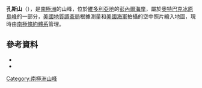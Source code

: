 {{coord|72|43|S|160|22|E|source:GNIS|display=title}}

'''孔斯山'''（{{lang-en|Mount Koons}}），是[[南極洲|南極洲]]的山峰，位於[[維多利亞地|維多利亞地]]的[[彭內爾海岸|彭內爾海岸]]，屬於[[奧特巴克冰原島峰|奧特巴克冰原島峰]]的一部分，[[美國地質調查局|美國地質調查局]]根據測量和[[美國海軍|美國海軍]]拍攝的空中照片繪入地圖，現時由[[南極條約體系|南極條約體系]]管理。

==參考資料==
*{{cite gnis | type = antarid | id = 8152| name = Mount Koons| accessdate = 2013-05-14}}
*{{usgs-gazetteer|id=8152}}

{{Antarctica-geo-stub}}
[[Category:南極洲山峰|Category:南極洲山峰]]